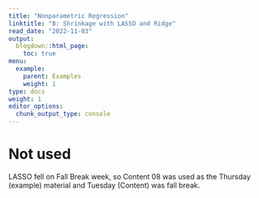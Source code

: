 ```yaml
---
title: "Nonparametric Regression"
linktitle: "8: Shrinkage with LASSO and Ridge"
read_date: "2022-11-03"
output:
  blogdown::html_page:
    toc: true
menu:
  example:
    parent: Examples
    weight: 1
type: docs
weight: 1
editor_options:
  chunk_output_type: console
---
```


# Not used

LASSO fell on Fall Break week, so Content 08 was used as the Thursday (example) material and Tuesday (Content) was fall break.